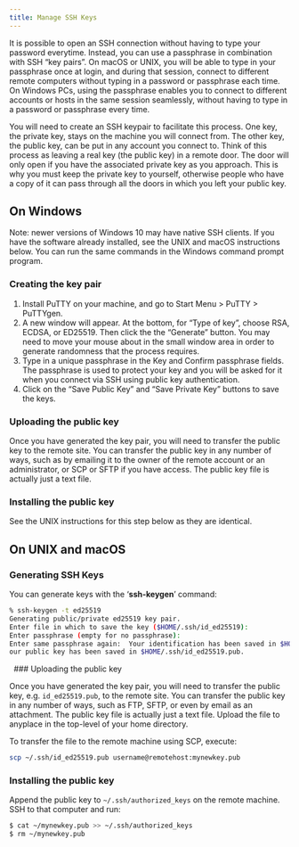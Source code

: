 ```yaml
---
title: Manage SSH Keys
---
```


It is possible to open an SSH connection without having to type your
password everytime. Instead, you can use a passphrase in combination
with SSH "key pairs". On macOS or UNIX, you will be able to type in your
passphrase once at login, and during that session, connect to different
remote computers without typing in a password or passphrase each time.
On Windows PCs, using the passphrase enables you to connect to different
accounts or hosts in the same session seamlessly, without having to type
in a password or passphrase every time.

You will need to create an SSH keypair to facilitate this process. One
key, the private key, stays on the machine you will connect from. The
other key, the public key, can be put in any account you connect to.
Think of this process as leaving a real key (the public key) in a remote
door. The door will only open if you have the associated private key as
you approach. This is why you must keep the private key to yourself,
otherwise people who have a copy of it can pass through all the doors in
which you left your public key.

## On Windows

Note: newer versions of Windows 10 may have native SSH clients. If you
have the software already installed, see the UNIX and macOS instructions
below. You can run the same commands in the Windows command prompt
program.

### Creating the key pair

1.  Install PuTTY on your machine, and go to Start Menu &gt; PuTTY &gt;
    PuTTYgen.
2.  A new window will appear. At the bottom, for "Type of key", choose
    RSA, ECDSA, or ED25519. Then click the the "Generate" button. You
    may need to move your mouse about in the small window area in order
    to generate randomness that the process requires.
3.  Type in a unique passphrase in the Key and Confirm passphrase
    fields. The passphrase is used to protect your key and you will be
    asked for it when you connect via SSH using public key
    authentication.
4.  Click on the "Save Public Key" and "Save Private Key" buttons to
    save the keys.

### Uploading the public key

Once you have generated the key pair, you will need to transfer the
public key to the remote site. You can transfer the public key in any
number of ways, such as by emailing it to the owner of the remote
account or an administrator, or SCP or SFTP if you have access. The
public key file is actually just a text file.

### Installing the public key

See the UNIX instructions for this step below as they are identical.

## On UNIX and macOS

### Generating SSH Keys

You can generate keys with the '**ssh-keygen**' command:

```bash
% ssh-keygen -t ed25519
Generating public/private ed25519 key pair.
Enter file in which to save the key ($HOME/.ssh/id_ed25519):    
Enter passphrase (empty for no passphrase): 
Enter same passphrase again:  Your identification has been saved in $HOME/.ssh/id_ed25519.
our public key has been saved in $HOME/.ssh/id_ed25519.pub.
```
 
### Uploading the public key

Once you have generated the key pair, you will need to transfer the
public key, e.g. `id_ed25519.pub`, to the remote site. You can transfer
the public key in any number of ways, such as FTP, SFTP, or even by
email as an attachment. The public key file is actually just a text
file. Upload the file to anyplace in the top-level of your home
directory.

To transfer the file to the remote machine using SCP, execute:
```bash
scp ~/.ssh/id_ed25519.pub username@remotehost:mynewkey.pub
```

### Installing the public key

Append the public key to `~/.ssh/authorized_keys` on the remote machine.
SSH to that computer and run:

```bash
$ cat ~/mynewkey.pub >> ~/.ssh/authorized_keys
$ rm ~/mynewkey.pub
```
